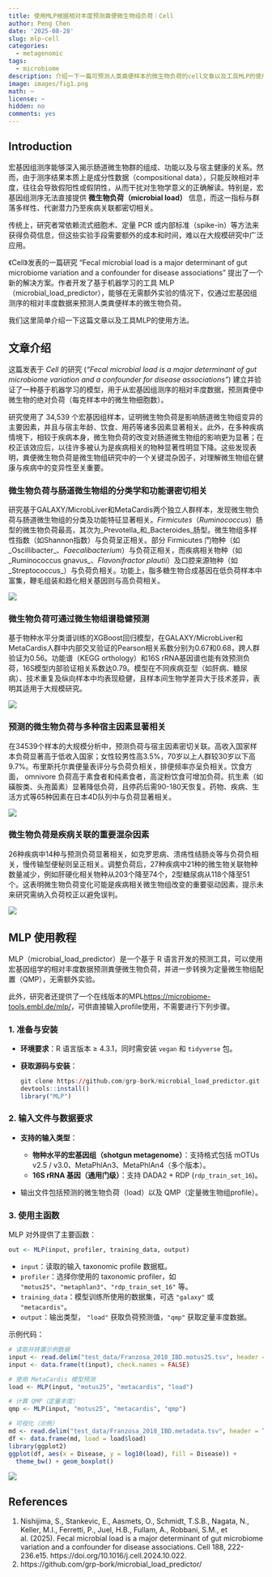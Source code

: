 ```yaml
---
title: 使用MLP根据相对丰度预测粪便微生物组负荷｜Cell
author: Peng Chen
date: '2025-08-28'
slug: mlp-cell
categories:
  - metagenomic
tags:
  - microbiome
description: 介绍一下一篇可预测人类粪便样本的微生物负荷的cell文章以及工具MLP的使用方法。
image: images/fig1.png
math: ~
license: ~
hidden: no
comments: yes
---
```


## Introduction

宏基因组测序能够深入揭示肠道微生物群的组成、功能以及与宿主健康的关系。然而，由于测序结果本质上是成分性数据（compositional data），只能反映相对丰度，往往会导致假阳性或假阴性，从而干扰对生物学意义的正确解读。特别是，宏基因组测序无法直接提供 **微生物负荷（microbial load）** 信息，而这一指标与群落多样性、代谢潜力乃至疾病关联都密切相关。

传统上，研究者常依赖流式细胞术、定量 PCR 或内部标准（spike-in）等方法来获得负荷信息，但这些实验手段需要额外的成本和时间，难以在大规模研究中广泛应用。

《Cell》发表的一篇研究 “Fecal microbial load is a major determinant of gut microbiome variation and a confounder for disease associations” 提出了一个新的解决方案。作者开发了基于机器学习的工具 MLP（microbial_load_predictor），能够在无需额外实验的情况下，仅通过宏基因组测序的相对丰度数据来预测人类粪便样本的微生物负荷。

我们这里简单介绍一下这篇文章以及工具MLP的使用方法。

## 文章介绍

这篇发表于 *Cell* 的研究 (*“Fecal microbial load is a major determinant of gut microbiome variation and a confounder for disease associations”*) 建立并验证了一种基于机器学习的模型，用于从宏基因组测序的相对丰度数据，预测粪便中微生物的绝对负荷（每克样本中的微生物细胞数）。

研究使用了 34,539 个宏基因组样本，证明微生物负荷是影响肠道微生物组变异的主要因素，并且与宿主年龄、饮食、用药等诸多因素显著相关。此外，在多种疾病情境下，相较于疾病本身，微生物负荷的改变对肠道微生物组的影响更为显著；在校正该效应后，以往许多被认为是疾病相关的物种显著性明显下降。这些发现表明，粪便微生物负荷是微生物组研究中的一个关键混杂因子，对理解微生物组在健康与疾病中的变异性至关重要。

### 微生物负荷与肠道微生物组的分类学和功能谱密切相关

研究基于GALAXY/MicrobLiver和MetaCardis两个独立人群样本，发现微生物负荷与肠道微生物组的分类及功能特征显著相关。_Firmicutes_（_Ruminococcus_）肠型的微生物负荷最高，其次为_Prevotella_和_Bacteroides_肠型。微生物组多样性指数（如Shannon指数）与负荷呈正相关。部分 Firmicutes 门物种（如_Oscillibacter_、_Faecalibacterium_）与负荷正相关，而疾病相关物种（如_Ruminococcus gnavus_、_Flavonifractor plautii_）及口腔来源物种（如_Streptococcus_）与负荷负相关。功能上，脂多糖生物合成基因在低负荷样本中富集，鞭毛组装和趋化相关基因则与高负荷相关。

![](images/fig1.png)

### 微生物负荷可通过微生物组谱稳健预测

基于物种水平分类谱训练的XGBoost回归模型，在GALAXY/MicrobLiver和MetaCardis人群中内部交叉验证的Pearson相关系数分别为0.67和0.68，跨人群验证为0.56。功能谱（KEGG orthology）和16S rRNA基因谱也能有效预测负荷，16S模型内部验证相关系数达0.79。模型在不同疾病亚型（如肝病、糖尿病）、技术重复及纵向样本中均表现稳健，且样本间生物学差异大于技术差异，表明其适用于大规模研究。

![](images/fig2.png)

### 预测的微生物负荷与多种宿主因素显著相关

在34539个样本的大规模分析中，预测负荷与宿主因素密切关联。高收入国家样本负荷显著高于低收入国家；女性较男性高3.5%，70岁以上人群较30岁以下高9.7%。布里斯托尔粪便量表评分与负荷负相关，排便频率亦呈负相关。饮食方面， omnivore 负荷高于素食者和纯素食者，高淀粉饮食可增加负荷。抗生素（如磺胺类、头孢菌素）显著降低负荷，且停药后需90-180天恢复。药物、疾病、生活方式等65种因素在日本4D队列中与负荷显著相关。

![](images/fig3.png)

### 微生物负荷是疾病关联的重要混杂因素

26种疾病中14种与预测负荷显著相关，如克罗恩病、溃疡性结肠炎等与负荷负相关，慢传输型便秘则呈正相关。调整负荷后，27种疾病中21种的微生物关联物种数量减少，例如肝硬化相关物种从203个降至74个，2型糖尿病从118个降至51个。这表明微生物负荷变化可能是疾病相关微生物组改变的重要驱动因素，提示未来研究需纳入负荷校正以避免误判。

![](images/fig4.png)

## MLP 使用教程

MLP（microbial\_load\_predictor）是一个基于 R 语言开发的预测工具，可以使用宏基因组学的相对丰度数据预测粪便微生物负荷，并进一步转换为定量微生物组配置（QMP），无需额外实验。

此外，研究者还提供了一个在线版本的MPL<https://microbiome-tools.embl.de/mlp/>，可供直接输入profile使用，不需要进行下列步骤。

### 1. 准备与安装

* **环境要求**：R 语言版本 ≥ 4.3.1，同时需安装 `vegan` 和 `tidyverse` 包。
* **获取源码与安装**：

  ```r
  git clone https://github.com/grp-bork/microbial_load_predictor.git
  devtools::install()
  library("MLP")
  ```

### 2. 输入文件与数据要求

* **支持的输入类型**：

  * **物种水平的宏基因组（shotgun metagenome）**：支持格式包括 mOTUs v2.5 / v3.0、MetaPhlAn3、MetaPhlAn4（多个版本）。
  * **16S rRNA 基因（通用门级）**：支持 DADA2 + RDP (`rdp_train_set_16`)。
* 输出文件包括预测的微生物负荷（load）以及 QMP（定量微生物组profile）。

### 3. 使用主函数

MLP 对外提供了主要函数：

```r
out <- MLP(input, profiler, training_data, output)
```

* `input`：读取的输入 taxonomic profile 数据框。
* `profiler`：选择你使用的 taxonomic profiler，如 `"motus25"`、`"metaphlan3"`、`"rdp_train_set_16"` 等。
* `training_data`：模型训练所使用的数据集，可选 `"galaxy"` 或 `"metacardis"`。
* `output`：输出类型， `"load"` 获取负荷预测值，`"qmp"` 获取定量丰度数据。

示例代码：

```r
# 读取并转置示例数据
input <- read.delim("test_data/Franzosa_2018_IBD.motus25.tsv", header = TRUE, row.names = 1)
input <- data.frame(t(input), check.names = FALSE)

# 使用 MetaCardis 模型预测
load <- MLP(input, "motus25", "metacardis", "load")

# 计算 QMP（定量丰度）
qmp <- MLP(input, "motus25", "metacardis", "qmp")

# 可视化（示例）
md <- read.delim("test_data/Franzosa_2018_IBD.metadata.tsv", header = TRUE, row.names = 1)
df <- data.frame(md, load = load$load)
library(ggplot2)
ggplot(df, aes(x = Disease, y = log10(load), fill = Disease)) +
  theme_bw() + geom_boxplot()
```

![](images/plot.png)

## References
1. Nishijima, S., Stankevic, E., Aasmets, O., Schmidt, T.S.B., Nagata, N., Keller, M.I., Ferretti, P., Juel, H.B., Fullam, A., Robbani, S.M., et al. (2025). Fecal microbial load is a major determinant of gut microbiome variation and a confounder for disease associations. Cell 188, 222-236.e15. https://doi.org/10.1016/j.cell.2024.10.022.
2. https://github.com/grp-bork/microbial_load_predictor/

